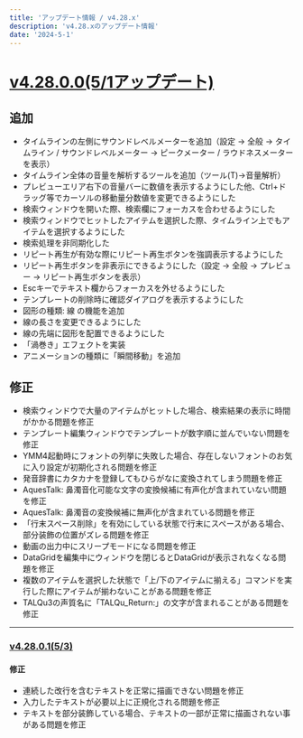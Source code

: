 ---
title: 'アップデート情報 / v4.28.x'
description: 'v4.28.xのアップデート情報'
date: '2024-5-1'
---
# [v4.28.0.0(5/1アップデート)](https://manjubox.net/ymm4/release/4.28.0.0/)

## 追加
- タイムラインの左側にサウンドレベルメーターを追加（設定 → 全般 → タイムライン / サウンドレベルメーター → ピークメーター / ラウドネスメーターを表示）
- タイムライン全体の音量を解析するツールを追加（ツール(T)→音量解析）
- プレビューエリア右下の音量バーに数値を表示するようにした他、Ctrl+ドラッグ等でカーソルの移動量分数値を変更できるようにした
- 検索ウィンドウを開いた際、検索欄にフォーカスを合わせるようにした
- 検索ウィンドウでヒットしたアイテムを選択した際、タイムライン上でもアイテムを選択するようにした
- 検索処理を非同期化した
- リピート再生が有効な際にリピート再生ボタンを強調表示するようにした
- リピート再生ボタンを非表示にできるようにした（設定 → 全般 → プレビュー → リピート再生ボタンを表示）
- Escキーでテキスト欄からフォーカスを外せるようにした
- テンプレートの削除時に確認ダイアログを表示するようにした
- 図形の種類: 線 の機能を追加
 - 線の長さを変更できるようにした
 - 線の先端に図形を配置できるようにした
- 「渦巻き」エフェクトを実装
- アニメーションの種類に「瞬間移動」を追加

## 修正
- 検索ウィンドウで大量のアイテムがヒットした場合、検索結果の表示に時間がかかる問題を修正
- テンプレート編集ウィンドウでテンプレートが数字順に並んでいない問題を修正
- YMM4起動時にフォントの列挙に失敗した場合、存在しないフォントのお気に入り設定が初期化される問題を修正
- 発音辞書にカタカナを登録してもひらがなに変換されてしまう問題を修正
- AquesTalk: 鼻濁音化可能な文字の変換候補に有声化が含まれていない問題を修正
- AquesTalk: 鼻濁音の変換候補に無声化が含まれている問題を修正
- 「行末スペース削除」を有効にしている状態で行末にスペースがある場合、部分装飾の位置がズレる問題を修正
- 動画の出力中にスリープモードになる問題を修正
- DataGridを編集中にウィンドウを閉じるとDataGridが表示されなくなる問題を修正
- 複数のアイテムを選択した状態で「上/下のアイテムに揃える」コマンドを実行した際にアイテムが揃わないことがある問題を修正
- TALQu3の声質名に「TALQu_Return:」の文字が含まれることがある問題を修正

---

### [v4.28.0.1(5/3)](https://manjubox.net/ymm4/release/4.28.0.1/)
#### 修正
- 連続した改行を含むテキストを正常に描画できない問題を修正
- 入力したテキストが必要以上に正規化される問題を修正
- テキストを部分装飾している場合、テキストの一部が正常に描画されない事がある問題を修正